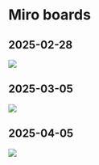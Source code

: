 # Miro boards

## 2025-02-28

![](./screenshots/Bildschirmfoto%202025-02-28%20um%2017.25.31.png)

## 2025-03-05

![](./screenshots/Bildschirmfoto%202025-03-05%20um%2022.07.01.png)

## 2025-04-05

![](./screenshots/Bildschirmfoto%202025-04-05%20um%2013.23.25.png)
